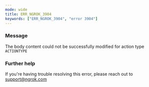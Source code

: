 ```yaml
---
mode: wide
title: ERR_NGROK_3904
keywords: ["ERR_NGROK_3904", "error 3904"]
---
```


### Message

The body content could not be successfully modified for action type `ACTIONTYPE`

### Further help

If you're having trouble resolving this error, please reach out to [support@ngrok.com](mailto:support@ngrok.com?subject=Help%20with%20ERR_NGROK_3904)

